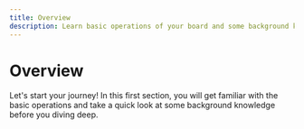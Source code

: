 ```yaml
---
title: Overview
description: Learn basic operations of your board and some background knowledge about microcontroller and Swift.
---
```


# Overview


Let's start your journey! In this first section, you will get familiar with the basic operations and take a quick look at some background knowledge before you diving deep. 


<DocCardList items={useCurrentSidebarCategory().items}/>